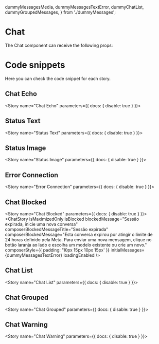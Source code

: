   dummyMessagesMedia,
  dummyMessagesTextError,
  dummyChatList,
  dummyGroupedMessages,
} from './dummyMessages';

<Meta title="Chat" component={Chat} />

# Chat

The Chat component can receive the following props:

<Props of={Chat} />

# Code snippets

Here you can check the code snippet for each story.

## Chat Echo

<Story name="Chat Echo" parameters={{ docs: { disable: true } }}>
  <ChatStory isMaximizedOnly />
</Story>

<Source id="chat--chat-echo" />

## Status Text

<Story name="Status Text" parameters={{ docs: { disable: true } }}>
  <ChatStory isMaximizedOnly initialMessages={dummyMessagesTextError} />
</Story>

<Source id="chat--status-text" />

## Status Image

<Story name="Status Image" parameters={{ docs: { disable: true } }}>
  <ChatStory initialMessages={dummyMessagesMedia} isMaximizedOnly />
</Story>

<Source id="chat--status-image" />

## Error Connection

<Story name="Error Connection" parameters={{ docs: { disable: true } }}>
  <ChatStory isMaximizedOnly error="Erro de conexão. Tente mais tarde!" />
</Story>

<Source id="chat--error-connection" />

## Chat Blocked

<Story name="Chat Blocked" parameters={{ docs: { disable: true } }}>
  <ChatStory
    isMaximizedOnly
    isBlocked
    blockedMessage="Sessão expirada, inicie uma nova conversa"
    composerBlockedMessageTitle="Sessão expirada"
    composerBlockedMessage="Esta conversa expirou por atingir o limite de 24 horas definido pela Meta. Para enviar uma nova mensagem, clique no botão laranja ao lado e escolha um modelo existente ou crie um novo."
    composerStyle={{ padding: '10px 15px 10px 15px' }}
    initialMessages={dummyMessagesTextError}
    loadingEnabled
  />
</Story>

<Source id="chat--chat-blocked" />

## Chat List

<Story name="Chat List" parameters={{ docs: { disable: true } }}>
  <ChatStory
    isMaximizedOnly
    initialMessages={dummyMessagesTextError}
    initialChatList={dummyChatList}
  />
</Story>

<Source id="chat--chat-list" />

## Chat Grouped

<Story name="Chat Grouped" parameters={{ docs: { disable: true } }}>
  <ChatStory isMaximizedOnly initialMessages={dummyGroupedMessages} />
</Story>

<Source id="chat--chat-grouped" />

## Chat Warning

<Story name="Chat Warning" parameters={{ docs: { disable: true } }}>
  <ChatStory
    isMaximizedOnly
    warningMessage="O envio de mensagem irá expirar em 12 horas."
  />
</Story>

<Source id="chat--chat-warning" />
